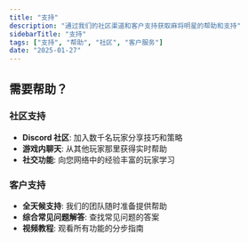 ```yaml
---
title: "支持"
description: "通过我们的社区渠道和客户支持获取麻将明星的帮助和支持"
sidebarTitle: "支持"
tags: ["支持", "帮助", "社区", "客户服务"]
date: "2025-01-27"
---
```


## 需要帮助？

### 社区支持
- **Discord 社区**: 加入数千名玩家分享技巧和策略
- **游戏内聊天**: 从其他玩家那里获得实时帮助
- **社交功能**: 向您网络中的经验丰富的玩家学习

### 客户支持
- **全天候支持**: 我们的团队随时准备提供帮助
- **综合常见问题解答**: 查找常见问题的答案
- **视频教程**: 观看所有功能的分步指南